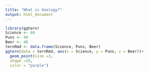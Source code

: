 ```yaml
---
title: "What is Geology?"
output: html_document
---
```


```r
library(ggtern)
Science <- 60
Puns <- 40
Beer <- 40
ternRmd <- data.frame(Science, Puns, Beer)
ggtern(data = ternRmd, aes(x = Science, y = Puns, z = Beer))+ 
  geom_point(size =3,
  shape =19,
  color = "purple")
```